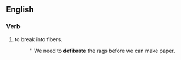 ==English==

===Verb===

# to break into fibers.
#:'' We need to '''defibrate''' the rags before we can make paper.